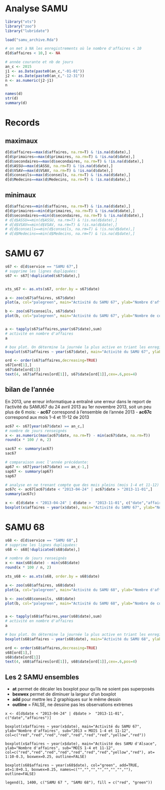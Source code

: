 Analyse SAMU
========================================================

```r
library("xts")
library("zoo")
library("lubridate")

load("samu_archive.Rda")

# on met à NA les enregistrements où le nombre d'affaires < 10
d[d$affaires < 10,] <- NA

# année courante et nb de jours
an_c <- 2015
j1 <- as.Date(paste0(an_c,"-01-01"))
j2 <- as.Date(paste0(an_c,"-12-31"))
n <- as.numeric(j2-j1)
n

names(d)
str(d)
summary(d)
```
Records
=======

maximaux
---------
```r

d[d$affaires==max(d$affaires, na.rm=T) & !is.na(d$date),]
d[d$primaires==max(d$primaires, na.rm=T) & !is.na(d$date),]
d[d$secondaires==max(d$secondaires, na.rm=T) & !is.na(d$date),]
d[d$ASSU==max(d$ASSU, na.rm=T) & !is.na(d$date),]
d[d$VSAV==max(d$VSAV, na.rm=T) & !is.na(d$date),]
d[d$conseils==max(d$conseils, na.rm=T) & !is.na(d$date),]
d[d$Medecins==max(d$Medecins, na.rm=T) & !is.na(d$date),]
```
minimaux
--------
```r
d[d$affaires==min(d$affaires, na.rm=T) & !is.na(d$date),]
d[d$primaires==min(d$primaires, na.rm=T) & !is.na(d$date),]
d[d$secondaires==min(d$secondaires, na.rm=T) & !is.na(d$date),]
# d[d$ASSU==min(d$ASSU, na.rm=T) & !is.na(d$date),]
# d[d$VSAV==min(d$VSAV, na.rm=T) & !is.na(d$date),]
# d[d$conseils==min(d$conseils, na.rm=T) & !is.na(d$date),]
# d[d$Medecins==min(d$Medecins, na.rm=T) & !is.na(d$date),]
```

SAMU 67
========

```r

s67 <- d[d$service == "SAMU 67",]
# supprime les lignes dupliquées:
s67 <- s67[!duplicated(s67$date),]


xts_s67 <- as.xts(s67, order.by = s67$date)

a <- zoo(s67$affaires, s67$date)
plot(a, col="palegreen", main="Activité du SAMU 67", ylab="Nombre d'affaires")

b <- zoo(s67$conseils, s67$date)
plot(b, col="palegreen", main="Activité du SAMU 67", ylab="Nombre de conseils")


a <- tapply(s67$affaires,year(s67$date),sum)
# activité en nombre d'affaires
a

# box plot. On détermine la journée la plus active en triant les enregistrements par nb affaires décroissant. ord[1] correspond à la ligne où le nb d'affaires est le plus élevé. Il s'agxit de 2006, ce qui correspond à la colonne n°4. On marque la date en face du repère.
boxplot(s67$affaires ~ year(s67$date), main="Activité du SAMU 67", ylab="Nombre d'affaires")

ord <- order(s67$affaires,decreasing=TRUE)
s67[ord[1],]
s67$date[ord[1]]
text(4, s67$affaires[ord[1]], s67$date[ord[1]],cex=.6,pos=4)
```

bilan de l'année
----------------
En 2013, une erreur informatique a entraîné une erreur dans le report de l'activité du SAMU67 du 24 avril 2013 au 1er novembre 2013, soit un peu plus de 6 mois:
- **ac67** correspond à l'ensemble de l'année 2013
- **ac67c** correspond aux mois 1-4 et 11-12 de 2013
```r
ac67 <- s67[year(s67$date) == an_c,]
# nombre de jours renseignés
x <- as.numeric(max(ac67$date, na.rm=T) - min(ac67$date, na.rm=T))
round(x * 100 / n, 2)

sac67 <- summary(ac67)
sac67

# comparaison avec l'année précédante:
ap67 <- s67[year(s67$date) == an_c-1,]
sap67 <- summary(ap67)
sap67

# analyse en ne trenant compte que des mois pleins (mois 1-4 et 11-12)
ac67c <- ac67[ac67$date < "2013-04-24" | ac67$date > "2013-11-01",]
summary(ac67c)

x <- d[d$date < "2013-04-24" | d$date >  "2013-11-01", c("date","affaires")]
boxplot(x$affaires ~ year(x$date), main="Activité du SAMU 67", ylab="Nombre d'affaires", sub="2013 = MOIS 1-4 et 11-12", col=c("red","red","red","red","red","red","red","yellow","red"))
```



SAMU 68
=======
```r
s68 <- d[d$service == "SAMU 68",]
# supprime les lignes dupliquées:
s68 <- s68[!duplicated(s68$date),]

# nombre de jours renseignés
x <- max(s68$date) - min(s68$date)
round(x * 100 / n, 2)

xts_s68 <- as.xts(s68, order.by = s68$date)

a <- zoo(s68$affaires, s68$date)
plot(a, col="palegreen", main="Activité du SAMU 68", ylab="Nombre d'affaires")

b <- zoo(s68$conseils, s68$date)
plot(b, col="palegreen", main="Activité du SAMU 68", ylab="Nombre de conseils")


a <- tapply(s68$affaires,year(s68$date),sum)
# activité en nombre d'affaires
a

# box plot. On détermine la journée la plus active en triant les enregistrements par nb affaires décroissant. ord[1] correspond à la ligne où le nb d'affaires est le plus élevé. Il s'agit de 2006, ce qui correspond à la colonne n°4. On marque la date en face du repère.
boxplot(s68$affaires ~ year(s68$date), main="Activité du SAMU 68", ylab="Nombre d'affaires")

ord <- order(s68$affaires,decreasing=TRUE)
s68[ord[1],]
s68$date[ord[1]]
text(4, s68$affaires[ord[1]], s68$date[ord[1]],cex=.6,pos=4)
```
Les 2 SAMU ensembles
--------------------
- **at** permet de décaler les boxplot pour qu'ils ne soient pas superposés
- **bexwex** permet de diminuer la largeur d'un boxplot
- **add** pour mettre les 2 graphiques sur le même dessin
- **outline** = FALSE, ne dessine pas les observations extrèmes

```deux_samu
x <- d[d$date < "2013-04-24" | d$date >  "2013-11-01", c("date","affaires")]

boxplot(x$affaires ~ year(x$date), main="Activité du SAMU 67", ylab="Nombre d'affaires", sub="2013 = MOIS 1-4 et 11-12", col=c("red","red","red","red","red","red","red","yellow","red"))

boxplot(x$affaires ~ year(x$date), main="Activité des SAMU d'Alsace", ylab="Nombre d'affaires", sub="MOIS 1-4 et 11-12", col=c("red","red","red","red","red","red","red","yellow","red"), at= 1:10-0.3, boxwex=0.25, outline=FALSE)

boxplot(s68$affaires ~ year(s68$date), col="green", add=TRUE, at=1:8+0.1, boxwex=0.25, names=c("","","","","","","",""), outline=FALSE)

legend(1, 1400, c("SAMU 67 ", "SAMU 68"), fill = c("red", "green"))
```


